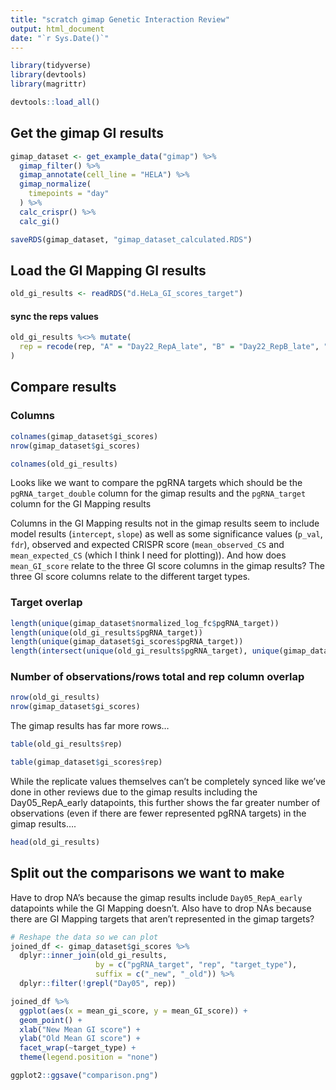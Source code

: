 ```yaml
---
title: "scratch gimap Genetic Interaction Review"
output: html_document
date: "`r Sys.Date()`"
---
```


```r
library(tidyverse)
library(devtools)
library(magrittr)

devtools::load_all()
```

## Get the gimap GI results

```r
gimap_dataset <- get_example_data("gimap") %>%
  gimap_filter() %>%
  gimap_annotate(cell_line = "HELA") %>%
  gimap_normalize(
    timepoints = "day"
  ) %>%
  calc_crispr() %>%
  calc_gi()
```

```r
saveRDS(gimap_dataset, "gimap_dataset_calculated.RDS")
```

## Load the GI Mapping GI results

```r
old_gi_results <- readRDS("d.HeLa_GI_scores_target")
```

#### sync the reps values

```r
old_gi_results %<>% mutate(
  rep = recode(rep, "A" = "Day22_RepA_late", "B" = "Day22_RepB_late", "C" = "Day22_RepC_late")
)
```

## Compare results

### Columns

```r
colnames(gimap_dataset$gi_scores)
nrow(gimap_dataset$gi_scores)
```

```r
colnames(old_gi_results)
```

Looks like we want to compare the pgRNA targets which should be the `pgRNA_target_double` column for the gimap results and the `pgRNA_target` column for the GI Mapping results

Columns in the GI Mapping results not in the gimap results seem to include model results (`intercept`, `slope`) as well as some significance values (`p_val`, `fdr`), observed and expected CRISPR score (`mean_observed_CS` and `mean_expected_CS` (which I think I need for plotting)). And how does `mean_GI_score` relate to the three GI score columns in the gimap results? The three GI score columns relate to the different target types.  

### Target overlap

```r
length(unique(gimap_dataset$normalized_log_fc$pgRNA_target))
length(unique(old_gi_results$pgRNA_target))
length(unique(gimap_dataset$gi_scores$pgRNA_target))
length(intersect(unique(old_gi_results$pgRNA_target), unique(gimap_dataset$gi_scores$pgRNA_target)))
```

### Number of observations/rows total and rep column overlap

```r
nrow(old_gi_results)
nrow(gimap_dataset$gi_scores)
```

The gimap results has far more rows...

```r
table(old_gi_results$rep)

table(gimap_dataset$gi_scores$rep)
```

While the replicate values themselves can't be completely synced like we've done in other reviews due to the gimap results including the Day05_RepA_early datapoints, this further shows the far greater number of observations (even if there are fewer represented pgRNA targets) in the gimap results....

```r
head(old_gi_results)
```

## Split out the comparisons we want to make

Have to drop NA's because the gimap results include `Day05_RepA_early` datapoints while the GI Mapping doesn't. Also have to drop NAs because there are GI Mapping targets that aren't represented in the gimap targets?

```r
# Reshape the data so we can plot
joined_df <- gimap_dataset$gi_scores %>% 
  dplyr::inner_join(old_gi_results, 
                   by = c("pgRNA_target", "rep", "target_type"), 
                   suffix = c("_new", "_old")) %>% 
  dplyr::filter(!grepl("Day05", rep))
```



```r
joined_df %>% 
  ggplot(aes(x = mean_gi_score, y = mean_GI_score)) +
  geom_point() +
  xlab("New Mean GI score") + 
  ylab("Old Mean GI score") + 
  facet_wrap(~target_type) +
  theme(legend.position = "none")

ggplot2::ggsave("comparison.png")
```

